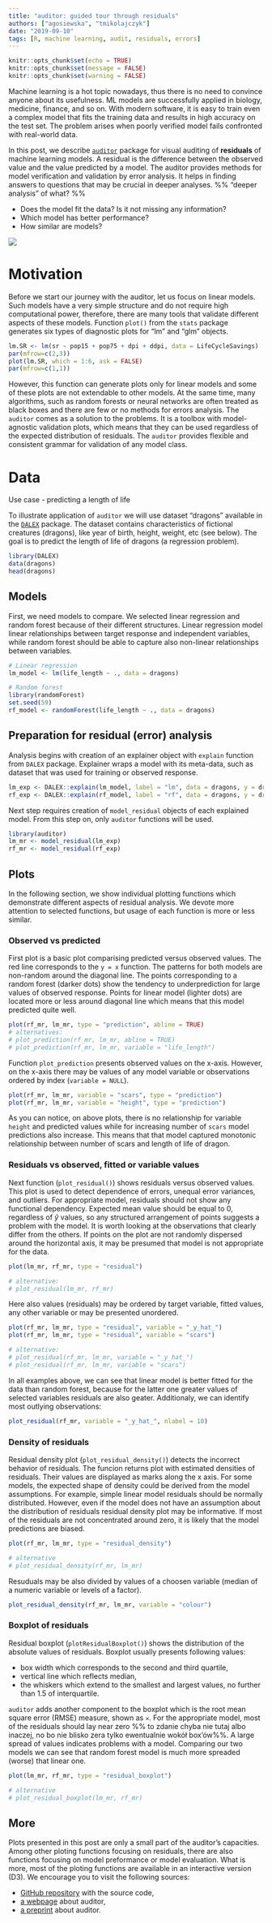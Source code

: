 ---
title: "auditor: guided tour through residuals"
authors: ["agosiewska", "tmikolajczyk"]
date: "2019-09-10"
tags: [R, machine learning, audit, residuals, errors]
---

```{r setup, include=FALSE}
knitr::opts_chunk$set(echo = TRUE)
knitr::opts_chunk$set(message = FALSE)
knitr::opts_chunk$set(warning = FALSE)
```

Machine learning is a hot topic nowadays, thus there is no need to convince anyone about its usefulness. ML models are successfully applied in biology, medicine, finance, and so on. With modern software, it is easy to train even a complex model that fits the training data and results in high accuracy on the test set. The problem arises when poorly verified model fails confronted with real-world data.

In this post, we describe [`auditor`](https://github.com/ModelOriented/auditor) package for visual auditing of **residuals** of machine learning models. A residual is the difference between the observed value and the value predicted by a model. The auditor provides methods for model verification and validation by error analysis. It helps in finding answers to questions that may be crucial in deeper analyses. %% "deeper analysis" of what? %%

* Does the model fit the data? Is it not missing any information?
* Which model has better performance?
* How similar are models?

![](auditor_plots.png)


# Motivation

Before we start our journey with the auditor, let us focus on linear models. Such models have a very simple structure and do not require high computational power, therefore, there are many tools that validate different aspects of these models. Function `plot()` from the `stats` package generates six types of diagnostic plots for "lm" and "glm" objects. 

```{r, echo = FALSE}
lm.SR <- lm(sr ~ pop15 + pop75 + dpi + ddpi, data = LifeCycleSavings)
par(mfrow=c(2,3))
plot(lm.SR, which = 1:6, ask = FALSE)
par(mfrow=c(1,1))
```

However, this function can generate plots only for linear models and some of these plots are not extendable to other models. At the same time, many algorithms, such as random forests or neural networks are often treated as black boxes and there are few or no methods for errors analysis. The `auditor` comes as a solution to the problems. It is a toolbox with model-agnostic validation plots, which means that they can be used regardless of the expected distribution of residuals. The `auditor` provides flexible and consistent grammar for validation of any model class.


# Data

Use case - predicting a length of life

To illustrate application of `auditor` we will use dataset "dragons" available in the [`DALEX`](https://github.com/pbiecek/DALEX) package. The dataset contains characteristics of fictional creatures (dragons), like year of birth, height, weight, etc (see below). The goal is to predict the length of life of dragons (a regression problem). 


```{r}
library(DALEX)
data(dragons)
head(dragons)
```

## Models
First, we need models to compare. We selected linear regression and random forest because of their different structures. Linear regression model linear relationships between target response and independent variables, while random forest should be able to capture also non-linear relationships between variables.

```{r}
# Linear regression
lm_model <- lm(life_length ~ ., data = dragons)

# Random forest
library(randomForest)
set.seed(59)
rf_model <- randomForest(life_length ~ ., data = dragons)
```


## Preparation for residual (error) analysis

Analysis begins with creation of an explainer object with `explain` function from `DALEX` package. Explainer wraps a model with its meta-data, such as dataset that was used for training or observed response.

```{r results = 'hide'}
lm_exp <- DALEX::explain(lm_model, label = "lm", data = dragons, y = dragons$life_length)
rf_exp <- DALEX::explain(rf_model, label = "rf", data = dragons, y = dragons$life_length)
```


Next step requires creation of `model_residual` objects of each explained model. From this step on, only `auditor` functions will be used.


```{r}
library(auditor)
lm_mr <- model_residual(lm_exp)
rf_mr <- model_residual(rf_exp)
```


## Plots

In the following section, we show individual plotting functions which demonstrate different aspects of residual analysis. We devote more attention to selected functions, but usage of each function is more or less similar. 


### Observed vs predicted

First plot is a basic plot comparising predicted versus observed values. The red line corresponds to the `y = x` function. The patterns for both models are non-random around the diagonal line. The points corresponding to a random forest (darker dots) show the tendency to underprediction for large values of observed response. Points for linear model (lighter dots) are located more or less around diagonal line which means that this model predicted quite well.

```{r}
plot(rf_mr, lm_mr, type = "prediction", abline = TRUE)
# alternatives:
# plot_prediction(rf_mr, lm_mr, abline = TRUE)
# plot_prediction(rf_mr, lm_mr, variable = "life_length")
```

Function `plot_prediction` presents observed values on the x-axis. However, on the x-axis there may be values of any model variable or observations ordered by index (`variable = NULL`). 

```{r dodge-st, fig.show = "hold", out.width = "50%"}
plot(rf_mr, lm_mr, variable = "scars", type = "prediction")
plot(rf_mr, lm_mr, variable = "height", type = "prediction")
```

As you can notice, on above plots, there is no relationship for variable `height` and predicted values while for increasing number of `scars` model predictions also increase. This means that that model captured monotonic relationship between number of scars and length of life of dragon.


### Residuals vs observed, fitted or variable values

Next function (`plot_residual()`) shows residuals versus observed values. This plot is used to detect dependence of errors, unequal error variances, and outliers. For appropriate model, residuals should not show any functional dependency. Expected mean value should be equal to 0, regardless of $\hat{y}$ values, so any structured arrangement of points suggests a problem with the model. It is worth looking at the observations that clearly differ from the others. If points on the plot are not randomly dispersed around the horizontal axis, it may be presumed that model is not appropriate for the data. 

```{r}
plot(lm_mr, rf_mr, type = "residual")

# alternative:
# plot_residual(lm_mr, rf_mr)
```

Here also values (residuals) may be ordered by target variable, fitted values, any other variable or may be presented unordered.

```{r fig.show = "hold", out.width = "50%"}
plot(rf_mr, lm_mr, type = "residual", variable = "_y_hat_")
plot(rf_mr, lm_mr, type = "residual", variable = "scars")

# alternative:
# plot_residual(rf_mr, lm_mr, variable = "_y_hat_")
# plot_residual(rf_mr, lm_mr, variable = "scars")
```

In all examples above, we can see that linear model is better fitted for the data than random forest, because for the latter one greater values of selected variables residuals are also geater. Additionaly, we can identify most outlying observations:

``` {r echo = FALSE}
plot_residual(rf_mr, variable = "_y_hat_", nlabel = 10)
```


### Density of residuals

Residual density plot (`plot_residual_density()`) detects the incorrect behavior of residuals. The funcion returns plot with estimated densities of residuals. Their values are displayed as marks along the x axis. For some models, the expected shape of density could be derived from the model assumptions. For example, simple linear model residuals should be normally distributed. However, even if the model does not have an assumption about the distribution of residuals residual density plot may be informative. If most of the residuals are not concentrated around zero, it is likely that the model predictions are biased.


```{r}
plot(rf_mr, lm_mr, type = "residual_density")

# alternative
# plot_residual_density(rf_mr, lm_mr)
```

Resuduals may be also divided by values of a choosen variable (median of a numeric variable or levels of a factor).

```{r}
plot_residual_density(rf_mr, lm_mr, variable = "colour")
```


### Boxplot of residuals

Residual boxplot (`plotResidualBoxplot()`) shows the distribution of the absolute values of residuals. Boxplot usually presents following values:

- box width which corresponds to the second and third quartile, 
- vertical line which reflects median, 
- the whiskers which extend to the smallest and largest values, no further than 1.5 of interquartile.

`auditor` adds another component to the boxplot which is the root mean square error (RMSE) measure, shown as `✕`. For the appropriate model, most of the residuals should lay near zero %% to zdanie chyba nie tutaj albo inaczej, no bo nie blisko zera tylko ewentualnie wokół box'ów%%. A large spread of values indicates problems with a model. Comparing our two models we can see that random forest model is much more spreaded (worse) that linear one.


```{r}
plot(lm_mr, rf_mr, type = "residual_boxplot")

# alternative
# plot_residual_boxplot(lm_mr, rf_mr)
```


## More

Plots presented in this post are only a small part of the auditor's capacities. Among other ploting functions focusing on residuals, there are also functions focusing on model preformance or model evaluation. What is more, most of the ploting functions are available in an interactive version (D3). We encourage you to visit the following sources:

- [GitHub repository](https://github.com/ModelOriented/auditor) with the source code,
- [a webpage](https://modeloriented.github.io/auditor/) about auditor,
- [a preprint](https://arxiv.org/abs/1809.07763) about auditor.
